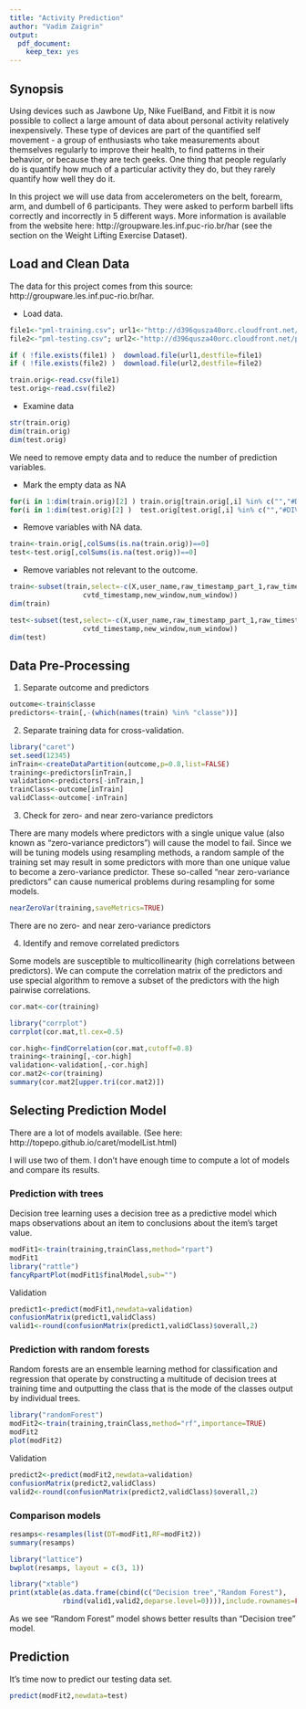 ```yaml
---
title: "Activity Prediction"
author: "Vadim Zaigrin"
output:
  pdf_document:
    keep_tex: yes
---
```


## Synopsis

Using devices such as Jawbone Up, Nike FuelBand, and Fitbit it is now possible to collect a large amount of data about personal activity relatively inexpensively. These type of devices are part of the quantified self movement - a group of enthusiasts who take measurements about themselves regularly to improve their health, to find patterns in their behavior, or because they are tech geeks. One thing that people regularly do is quantify how much of a particular activity they do, but they rarely quantify how well they do it.

In this project we will use data from accelerometers on the belt, forearm, arm, and dumbell of 6 participants. They were asked to perform barbell lifts correctly and incorrectly in 5 different ways. More information is available from the website here: http://groupware.les.inf.puc-rio.br/har (see the section on the Weight Lifting Exercise Dataset). 

## Load and Clean Data

The data for this project comes from this source: http://groupware.les.inf.puc-rio.br/har.

* Load data.

```r
file1<-"pml-training.csv"; url1<-"http://d396qusza40orc.cloudfront.net/predmachlearn/pml-training.csv"
file2<-"pml-testing.csv"; url2<-"http://d396qusza40orc.cloudfront.net/predmachlearn/pml-testing.csv"

if ( !file.exists(file1) )  download.file(url1,destfile=file1)
if ( !file.exists(file2) )  download.file(url2,destfile=file2)

train.orig<-read.csv(file1)
test.orig<-read.csv(file2)
```

* Examine data

```r
str(train.orig)
dim(train.orig)
dim(test.orig)
```

We need to remove empty data and to reduce the number of prediction variables.

+ Mark the empty data as NA

```r
for(i in 1:dim(train.orig)[2] ) train.orig[train.orig[,i] %in% c("","#DIV/0!"),i]<-NA
for(i in 1:dim(test.orig)[2] )  test.orig[test.orig[,i] %in% c("","#DIV/0!"),i]<-NA
```
 
+ Remove variables with NA data.

```r
train<-train.orig[,colSums(is.na(train.orig))==0]
test<-test.orig[,colSums(is.na(test.orig))==0]
```

+ Remove variables not relevant to the outcome.

```r
train<-subset(train,select=-c(X,user_name,raw_timestamp_part_1,raw_timestamp_part_2,
			      cvtd_timestamp,new_window,num_window))
dim(train)

test<-subset(test,select=-c(X,user_name,raw_timestamp_part_1,raw_timestamp_part_2,
			      cvtd_timestamp,new_window,num_window))
dim(test)
```

## Data Pre-Processing

1. Separate outcome and predictors

```r
outcome<-train$classe
predictors<-train[,-(which(names(train) %in% "classe"))]
```

2. Separate training data for cross-validation.

```r
library("caret")
set.seed(12345)
inTrain<-createDataPartition(outcome,p=0.8,list=FALSE)
training<-predictors[inTrain,]
validation<-predictors[-inTrain,]
trainClass<-outcome[inTrain]
validClass<-outcome[-inTrain]
```

3. Check for zero- and near zero-variance predictors

There are many models where predictors with a single unique value (also known as "zero-variance predictors") will cause the model to fail. Since we will be tuning models using resampling methods, a random sample of the training set may result in some predictors with more than one unique value to become a zero-variance predictor. These so-called "near zero-variance predictors" can cause numerical problems during resampling for some models.

```r
nearZeroVar(training,saveMetrics=TRUE)
```

There are no zero- and near zero-variance predictors

4. Identify and remove correlated predictors

Some models are susceptible to multicollinearity (high correlations between predictors). We can compute the correlation matrix of the predictors and use special algorithm to remove a subset of the predictors with the high pairwise correlations.

```r
cor.mat<-cor(training)

library("corrplot")
corrplot(cor.mat,tl.cex=0.5)

cor.high<-findCorrelation(cor.mat,cutoff=0.8)
training<-training[,-cor.high]
validation<-validation[,-cor.high]
cor.mat2<-cor(training)
summary(cor.mat2[upper.tri(cor.mat2)])
```

## Selecting Prediction Model

There are a lot of models available. (See here: http://topepo.github.io/caret/modelList.html)

I will use two of them. I don't have enough time to compute a lot of models and compare its results.

### Prediction with trees

Decision tree learning uses a decision tree as a predictive model which maps observations about an item to conclusions about the item's target value.

```r
modFit1<-train(training,trainClass,method="rpart")
modFit1
library("rattle")
fancyRpartPlot(modFit1$finalModel,sub="")
```

Validation

```r
predict1<-predict(modFit1,newdata=validation)
confusionMatrix(predict1,validClass)
valid1<-round(confusionMatrix(predict1,validClass)$overall,2)
```

### Prediction with random forests

Random forests are an ensemble learning method for classification and regression that operate by constructing a multitude of decision trees at training time and outputting the class that is the mode of the classes output by individual trees.

```r
library("randomForest")
modFit2<-train(training,trainClass,method="rf",importance=TRUE)
modFit2
plot(modFit2)
```

Validation

```r
predict2<-predict(modFit2,newdata=validation)
confusionMatrix(predict2,validClass)
valid2<-round(confusionMatrix(predict2,validClass)$overall,2)
```

### Comparison models

```r
resamps<-resamples(list(DT=modFit1,RF=modFit2))
summary(resamps)

library("lattice")
bwplot(resamps, layout = c(3, 1))
```

```r
library("xtable")
print(xtable(as.data.frame(cbind(c("Decision tree","Random Forest"),
             rbind(valid1,valid2,deparse.level=0)))),include.rownames=FALSE)
```

As we see "Random Forest" model shows better results than "Decision tree" model.

## Prediction

It's time now to predict our testing data set.

```r
predict(modFit2,newdata=test)
```
